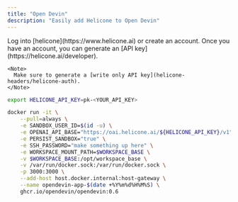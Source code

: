 ```yaml
---
title: "Open Devin"
description: "Easily add Helicone to Open Devin"
---
```


<Steps>
  <Step title="Create an account + Generate an API Key">
    Log into [helicone](https://www.helicone.ai) or create an account. Once you have an account, you
    can generate an [API key](https://helicone.ai/developer).

    <Note>
      Make sure to generate a [write only API key](helicone-headers/helicone-auth).
    </Note>

  </Step>
  <Step title="Set OPENAI_API_BASE as an environment variable when running the container">

  <CodeGroup>

```bash example
export HELICONE_API_KEY=pk-<YOUR_API_KEY>

docker run -it \
    --pull=always \
    -e SANDBOX_USER_ID=$(id -u) \
    -e OPENAI_API_BASE="https://oai.helicone.ai/${HELICONE_API_KEY}/v1" \
    -e PERSIST_SANDBOX="true" \
    -e SSH_PASSWORD="make something up here" \
    -e WORKSPACE_MOUNT_PATH=$WORKSPACE_BASE \
    -v $WORKSPACE_BASE:/opt/workspace_base \
    -v /var/run/docker.sock:/var/run/docker.sock \
    -p 3000:3000 \
    --add-host host.docker.internal:host-gateway \
    --name opendevin-app-$(date +%Y%m%d%H%M%S) \
    ghcr.io/opendevin/opendevin:0.6
```

</CodeGroup>

  </Step>

</Steps>
